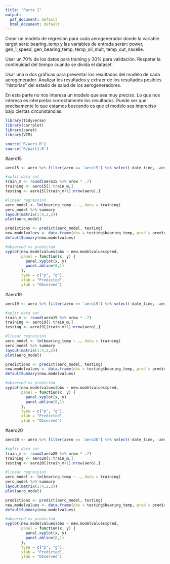 ```yaml
---
title: "Parte 2"
output:
  pdf_document: default
  html_document: default
---
```


Crear un modelo de regresión para cada aerogenerador donde la variable target será:
bearing_temp y las variables de entrada serán: power, gen_1_speed, gen_bearing_temp, temp_oil_mult, temp_out_nacelle.

Usar un 70% de los datos para training y 30% para validación. Respetar la continuidad
del tiempo cuando se divida el dataset.

Usar una o dos gráficas para presentar los resultados del modelo de cada aerogenerador.
Analizar los resultados y extraer de los resultados posibles "historias" del estado de
salud de los aerogeneradores.

En esta parte no nos interesa un modelo que sea muy preciso. Lo que nos interesa es
interpretar correctamente los resultados. Puede ser que precisamente lo que estamos
buscando es que el modelo sea impreciso bajo ciertas circunstancias.

```r

library(tidyverse)
library(corrplot)
library(caret)
library(VIM)

source('R/aero.R')
source('R/part1.R')

```

#aero15

```r

aero15 <- aero %>% filter(aero == 'aero15') %>% select(-date_time, -aero)

#split data set
train_m <- round(aero15 %>% nrow * .7)
training <- aero15[1:train_m,]
testing <- aero15[(train_m+1):nrow(aero),]

#linear regression  
aero_model <- lm(bearing_temp ~ ., data = training)
aero_model %>% summary
layout(matrix(1:4,2,2))
plot(aero_model)

predictions <- predict(aero_model, testing)
new.modelvalues <- data.frame(obs = testing$bearing_temp, pred = predictions)
defaultSummary(new.modelvalues)

#observed vs predicted
xyplot(new.modelvalues$obs ~ new.modelvalues$pred,
       panel = function(x, y) {
         panel.xyplot(x, y)
         panel.abline(0,1)
       },
       type = c("p", "g"),
       xlab = "Predicted",
       ylab = "Observed")

```

#aero19

```r

aero19 <- aero %>% filter(aero == 'aero19') %>% select(-date_time, -aero)

#split data set
train_m <- round(aero19 %>% nrow * .7)
training <- aero19[1:train_m,]
testing <- aero19[(train_m+1):nrow(aero),]

#linear regression  
aero_model <- lm(bearing_temp ~ ., data = training)
aero_model %>% summary
layout(matrix(1:4,2,2))
plot(aero_model)

predictions <- predict(aero_model, testing)
new.modelvalues <- data.frame(obs = testing$bearing_temp, pred = predictions)
defaultSummary(new.modelvalues)

#observed vs predicted
xyplot(new.modelvalues$obs ~ new.modelvalues$pred,
       panel = function(x, y) {
         panel.xyplot(x, y)
         panel.abline(0,1)
       },
       type = c("p", "g"),
       xlab = "Predicted",
       ylab = "Observed")

```

#aero20

```r

aero20 <- aero %>% filter(aero == 'aero20') %>% select(-date_time, -aero)

#split data set
train_m <- round(aero20 %>% nrow * .7)
training <- aero20[1:train_m,]
testing <- aero20[(train_m+1):nrow(aero),]

#linear regression  
aero_model <- lm(bearing_temp ~ ., data = training)
aero_model %>% summary
layout(matrix(1:4,2,2))
plot(aero_model)

predictions <- predict(aero_model, testing)
new.modelvalues <- data.frame(obs = testing$bearing_temp, pred = predictions)
defaultSummary(new.modelvalues)

#observed vs predicted
xyplot(new.modelvalues$obs ~ new.modelvalues$pred,
       panel = function(x, y) {
         panel.xyplot(x, y)
         panel.abline(0,1)
       },
       type = c("p", "g"),
       xlab = "Predicted",
       ylab = "Observed")

```
